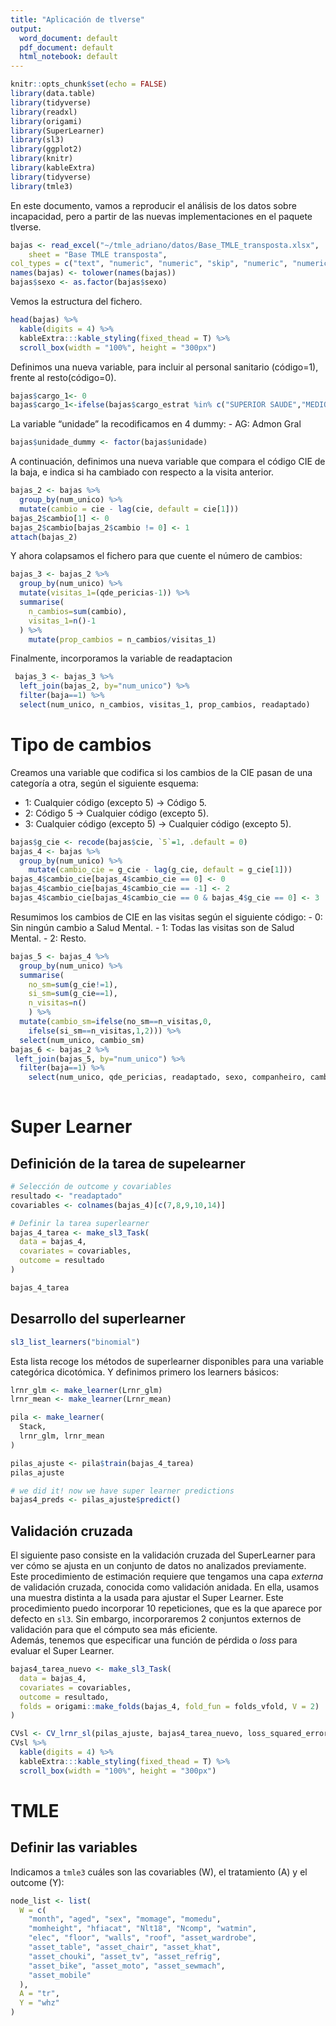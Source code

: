 ```yaml
---
title: "Aplicación de tlverse"
output:
  word_document: default
  pdf_document: default
  html_notebook: default
---
```


```r
knitr::opts_chunk$set(echo = FALSE)
library(data.table)
library(tidyverse)
library(readxl)
library(origami)
library(SuperLearner)
library(sl3)
library(ggplot2)
library(knitr)
library(kableExtra)
library(tidyverse)
library(tmle3)
```

En este documento, vamos a reproducir el análisis de los datos sobre incapacidad, pero a partir de las nuevas implementaciones en el paquete tlverse.  
```r
bajas <- read_excel("~/tmle_adriano/datos/Base_TMLE_transposta.xlsx", 
    sheet = "Base TMLE transposta",
col_types = c("text", "numeric", "numeric", "skip", "numeric", "numeric", "numeric", "text", "numeric", "numeric", "numeric", "text", "numeric", "numeric", "numeric"))
names(bajas) <- tolower(names(bajas))
bajas$sexo <- as.factor(bajas$sexo)
```

Vemos la estructura del fichero.  
```r
head(bajas) %>%
  kable(digits = 4) %>%
  kableExtra:::kable_styling(fixed_thead = T) %>%
  scroll_box(width = "100%", height = "300px")
```


Definimos una nueva variable, para incluir al personal sanitario (código=1), frente al resto(código=0).  

```r
bajas$cargo_1<- 0
bajas$cargo_1<-ifelse(bajas$cargo_estrat %in% c("SUPERIOR SAUDE","MEDIO SAUDE"), 1, 0)
```

La variable "unidade" la recodificamos en 4 dummy:
- AG: Admon Gral

```r
bajas$unidade_dummy <- factor(bajas$unidade)
```

A continuación, definimos una nueva variable que compara el código CIE de la baja, e indica si ha cambiado con respecto a la visita anterior.

```r
bajas_2 <- bajas %>% 
  group_by(num_unico) %>% 
  mutate(cambio = cie - lag(cie, default = cie[1]))
bajas_2$cambio[1] <- 0
bajas_2$cambio[bajas_2$cambio != 0] <- 1
attach(bajas_2)
```

Y ahora colapsamos el fichero para que cuente el número de cambios:  
```r
bajas_3 <- bajas_2 %>% 
  group_by(num_unico) %>% 
  mutate(visitas_1=(qde_pericias-1)) %>% 
  summarise(
    n_cambios=sum(cambio),
    visitas_1=n()-1
  ) %>% 
    mutate(prop_cambios = n_cambios/visitas_1)
```

Finalmente, incorporamos la variable de readaptacion  

```r
 bajas_3 <- bajas_3 %>% 
  left_join(bajas_2, by="num_unico") %>% 
  filter(baja==1) %>% 
  select(num_unico, n_cambios, visitas_1, prop_cambios, readaptado)
```

# Tipo de cambios
Creamos una variable que codifica si los cambios de la CIE pasan de una categoría a otra, según el siguiente esquema:  

- 1: Cualquier código (excepto 5) -> Código 5.
- 2: Código 5 -> Cualquier código (excepto 5).
- 3: Cualquier código (excepto 5) -> Cualquier código (excepto 5).

```r
bajas$g_cie <- recode(bajas$cie, `5`=1, .default = 0)
bajas_4 <- bajas %>% 
  group_by(num_unico) %>% 
    mutate(cambio_cie = g_cie - lag(g_cie, default = g_cie[1]))
bajas_4$cambio_cie[bajas_4$cambio_cie == 0] <- 0
bajas_4$cambio_cie[bajas_4$cambio_cie == -1] <- 2
bajas_4$cambio_cie[bajas_4$cambio_cie == 0 & bajas_4$g_cie == 0] <- 3
```

Resumimos los cambios de CIE en las visitas según el siguiente código:
- 0: Sin ningún cambio a Salud Mental.
- 1: Todas las visitas son de Salud Mental.
- 2: Resto.  

```r
bajas_5 <- bajas_4 %>%
  group_by(num_unico) %>% 
  summarise(
    no_sm=sum(g_cie!=1),
    si_sm=sum(g_cie==1),
    n_visitas=n()
    ) %>% 
  mutate(cambio_sm=ifelse(no_sm==n_visitas,0, 
    ifelse(si_sm==n_visitas,1,2))) %>% 
  select(num_unico, cambio_sm)
bajas_6 <- bajas_2 %>%
 left_join(bajas_5, by="num_unico") %>% 
  filter(baja==1) %>% 
    select(num_unico, qde_pericias, readaptado, sexo, companheiro, cambio_sm)
  
```

# Super Learner
## Definición de la tarea de supelearner

```r
# Selección de outcome y covariables
resultado <- "readaptado"
covariables <- colnames(bajas_4)[c(7,8,9,10,14)]

# Definir la tarea superlearner
bajas_4_tarea <- make_sl3_Task(
  data = bajas_4,
  covariates = covariables,
  outcome = resultado
)

bajas_4_tarea
```

## Desarrollo del superlearner
```r
sl3_list_learners("binomial")
```
Esta lista recoge los métodos de superlearner disponibles para una variable categórica dicotómica. Y definimos primero los learners básicos:  

```r
lrnr_glm <- make_learner(Lrnr_glm)
lrnr_mean <- make_learner(Lrnr_mean)
```

```r
pila <- make_learner(
  Stack,
  lrnr_glm, lrnr_mean
)
```

```r
pilas_ajuste <- pila$train(bajas_4_tarea)
pilas_ajuste
```

```r
# we did it! now we have super learner predictions
bajas4_preds <- pilas_ajuste$predict()

```

## Validación cruzada
El siguiente paso consiste en la validación cruzada del SuperLearner para ver cómo se ajusta en un conjunto de datos no analizados previamente.  
Este procedimiento de estimación requiere que tengamos una capa *externa* de validación cruzada, conocida como validación anidada. En ella, usamos una muestra distinta a la usada para ajustar el Super Learner. Este procedimiento puedo incorporar 10 repeticiones, que es la que aparece por defecto en `sl3`. Sin embargo, incorporaremos 2 conjuntos externos de validación para que el cómputo sea más eficiente.  
Además, tenemos que especificar una función de pérdida o *loss* para evaluar el Super Learner.  

```r
bajas4_tarea_nuevo <- make_sl3_Task(
  data = bajas_4,
  covariates = covariables,
  outcome = resultado,
  folds = origami::make_folds(bajas_4, fold_fun = folds_vfold, V = 2)
)
```

```r
CVsl <- CV_lrnr_sl(pilas_ajuste, bajas4_tarea_nuevo, loss_squared_error)
CVsl %>%
  kable(digits = 4) %>%
  kableExtra:::kable_styling(fixed_thead = T) %>%
  scroll_box(width = "100%", height = "300px")
```

# TMLE
## Definir las variables
Indicamos a `tmle3` cuáles son las covariables (W), el tratamiento (A) y el outcome (Y):  
```r
node_list <- list(
  W = c(
    "month", "aged", "sex", "momage", "momedu",
    "momheight", "hfiacat", "Nlt18", "Ncomp", "watmin",
    "elec", "floor", "walls", "roof", "asset_wardrobe",
    "asset_table", "asset_chair", "asset_khat",
    "asset_chouki", "asset_tv", "asset_refrig",
    "asset_bike", "asset_moto", "asset_sewmach",
    "asset_mobile"
  ),
  A = "tr",
  Y = "whz"
)
```

